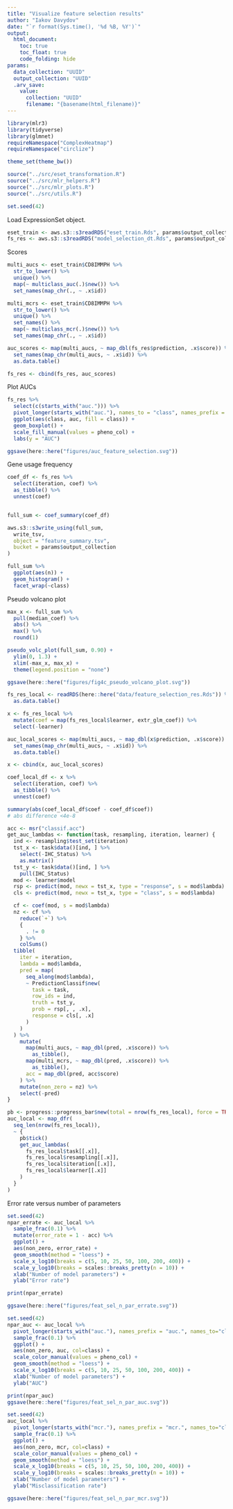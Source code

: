 ```yaml
---
title: "Visualize feature selection results"
author: "Iakov Davydov"
date: "`r format(Sys.time(), '%d %B, %Y')`"
output:
  html_document:
    toc: true
    toc_float: true
    code_folding: hide
params:
  data_collection: "UUID"
  output_collection: "UUID"
  .arv_save:
    value:
      collection: "UUID"
      filename: "{basename(html_filename)}"
---
```


```r
library(mlr3)
library(tidyverse)
library(glmnet)
requireNamespace("ComplexHeatmap")
requireNamespace("circlize")
```

```r
theme_set(theme_bw())
```

```r
source("../src/eset_transformation.R")
source("../src/mlr_helpers.R")
source("../src/mlr_plots.R")
source("../src/utils.R")
```


```r
set.seed(42)
```

Load ExpressionSet object.
```r
eset_train <- aws.s3::s3readRDS("eset_train.Rds", params$output_collection)
fs_res <- aws.s3::s3readRDS("model_selection_dt.Rds", params$output_collection)
```

Scores
```r
multi_aucs <- eset_train$CD8IMMPH %>%
  str_to_lower() %>%
  unique() %>%
  map(~ multiclass_auc(.)$new()) %>%
  set_names(map_chr(., ~ .x$id))

multi_mcrs <- eset_train$CD8IMMPH %>%
  str_to_lower() %>%
  unique() %>%
  set_names() %>%
  map(~ multiclass_mcr(.)$new()) %>%
  set_names(map_chr(., ~ .x$id))
```

```r
auc_scores <- map(multi_aucs, ~ map_dbl(fs_res$prediction, .x$score)) %>%
  set_names(map_chr(multi_aucs, ~ .x$id)) %>%
  as.data.table()

fs_res <- cbind(fs_res, auc_scores)
```

Plot AUCs
```r
fs_res %>%
  select(c(starts_with("auc."))) %>%
  pivot_longer(starts_with("auc."), names_to = "class", names_prefix = "auc.", values_to = "auc") %>%
  ggplot(aes(class, auc, fill = class)) +
  geom_boxplot() +
  scale_fill_manual(values = pheno_col) +
  labs(y = "AUC")

ggsave(here::here("figures/auc_feature_selection.svg"))
```

Gene usage frequency
```r
coef_df <- fs_res %>%
  select(iteration, coef) %>%
  as_tibble() %>%
  unnest(coef)


full_sum <- coef_summary(coef_df)

aws.s3::s3write_using(full_sum,
  write_tsv,
  object = "feature_summary.tsv",
  bucket = params$output_collection
)
```

```r
full_sum %>%
  ggplot(aes(n)) +
  geom_histogram() +
  facet_wrap(~class)
```

Pseudo volcano plot
```r
max_x <- full_sum %>%
  pull(median_coef) %>%
  abs() %>%
  max() %>%
  round(1)

pseudo_volc_plot(full_sum, 0.90) +
  ylim(0, 1.3) +
  xlim(-max_x, max_x) +
  theme(legend.position = "none")

ggsave(here::here("figures/fig4c_pseudo_volcano_plot.svg"))
```


```r
fs_res_local <- readRDS(here::here("data/feature_selection_res.Rds")) %>%
  as.data.table()
```

```r
x <- fs_res_local %>%
  mutate(coef = map(fs_res_local$learner, extr_glm_coef)) %>%
  select(-learner)

auc_local_scores <- map(multi_aucs, ~ map_dbl(x$prediction, .x$score)) %>%
  set_names(map_chr(multi_aucs, ~ .x$id)) %>%
  as.data.table()

x <- cbind(x, auc_local_scores)

coef_local_df <- x %>%
  select(iteration, coef) %>%
  as_tibble() %>%
  unnest(coef)

summary(abs(coef_local_df$coef - coef_df$coef))
# abs difference <4e-8
```

```r
acc <- msr("classif.acc")
get_auc_lambdas <- function(task, resampling, iteration, learner) {
  ind <- resampling$test_set(iteration)
  tst_x <- task$data()[ind, ] %>%
    select(-IHC_Status) %>%
    as.matrix()
  tst_y <- task$data()[ind, ] %>%
    pull(IHC_Status)
  mod <- learner$model
  rsp <- predict(mod, newx = tst_x, type = "response", s = mod$lambda)
  cls <- predict(mod, newx = tst_x, type = "class", s = mod$lambda)

  cf <- coef(mod, s = mod$lambda)
  nz <- cf %>%
    reduce(`+`) %>%
    {
      . != 0
    } %>%
    colSums()
  tibble(
    iter = iteration,
    lambda = mod$lambda,
    pred = map(
      seq_along(mod$lambda),
      ~ PredictionClassif$new(
        task = task,
        row_ids = ind,
        truth = tst_y,
        prob = rsp[, , .x],
        response = cls[, .x]
      )
    )
  ) %>%
    mutate(
      map(multi_aucs, ~ map_dbl(pred, .x$score)) %>%
        as_tibble(),
      map(multi_mcrs, ~ map_dbl(pred, .x$score)) %>%
        as_tibble(),
      acc = map_dbl(pred, acc$score)
    ) %>%
    mutate(non_zero = nz) %>%
    select(-pred)
}
```

```r
pb <- progress::progress_bar$new(total = nrow(fs_res_local), force = TRUE)
auc_local <- map_dfr(
  seq_len(nrow(fs_res_local)),
  ~ {
    pb$tick()
    get_auc_lambdas(
      fs_res_local$task[[.x]],
      fs_res_local$resampling[[.x]],
      fs_res_local$iteration[[.x]],
      fs_res_local$learner[[.x]]
    )
  }
)
```

Error rate versus number of parameters
```r
set.seed(42)
npar_errate <- auc_local %>%
  sample_frac(0.1) %>%
  mutate(error_rate = 1 - acc) %>%
  ggplot() +
  aes(non_zero, error_rate) +
  geom_smooth(method = "loess") +
  scale_x_log10(breaks = c(5, 10, 25, 50, 100, 200, 400)) +
  scale_y_log10(breaks = scales::breaks_pretty(n = 10)) +
  xlab("Number of model parameters") +
  ylab("Error rate")

print(npar_errate)

ggsave(here::here("figures/feat_sel_n_par_errate.svg"))
```

```r
set.seed(42)
npar_auc <- auc_local %>%
  pivot_longer(starts_with("auc."), names_prefix = "auc.", names_to="class", values_to = "auc") %>%
  sample_frac(0.1) %>%
  ggplot() +
  aes(non_zero, auc, col=class) +
  scale_color_manual(values = pheno_col) +
  geom_smooth(method = "loess") +
  scale_x_log10(breaks = c(5, 10, 25, 50, 100, 200, 400)) +
  xlab("Number of model parameters") +
  ylab("AUC")

print(npar_auc)
ggsave(here::here("figures/feat_sel_n_par_auc.svg"))
```

```r
set.seed(42)
auc_local %>%
  pivot_longer(starts_with("mcr."), names_prefix = "mcr.", names_to="class", values_to = "mcr") %>%
  sample_frac(0.1) %>%
  ggplot() +
  aes(non_zero, mcr, col=class) +
  scale_color_manual(values = pheno_col) +
  geom_smooth(method = "loess") +
  scale_x_log10(breaks = c(5, 10, 25, 50, 100, 200, 400)) +
  scale_y_log10(breaks = scales::breaks_pretty(n = 10)) +
  xlab("Number of model parameters") +
  ylab("Misclassification rate")

ggsave(here::here("figures/feat_sel_n_par_mcr.svg"))
```
